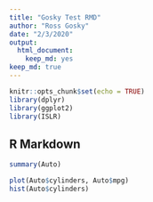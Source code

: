 ```yaml
---
title: "Gosky Test RMD"
author: "Ross Gosky"
date: "2/3/2020"
output: 
  html_document: 
    keep_md: yes
keep_md: true
---
```


```r
knitr::opts_chunk$set(echo = TRUE)
library(dplyr)
library(ggplot2)
library(ISLR)
```

## R Markdown



```r
summary(Auto)
```

```r
plot(Auto$cylinders, Auto$mpg)
hist(Auto$cylinders)
```

